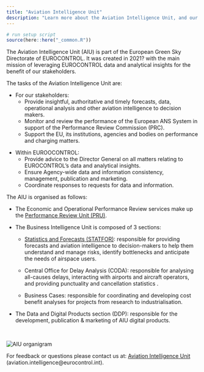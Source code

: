 ```yaml
---
title: "Aviation Intelligence Unit"
description: "Learn more about the Aviation Intelligence Unit, and our functions."
---
```

```r
# run setup script
source(here::here("_common.R"))
```

The Aviation Intelligence Unit (AIU) is part of the European Green Sky Directorate of EUROCONTROL. It was created in 2021? with the main mission of leveraging EUROCONTROL data and analytical insights for the benefit of our stakeholders.


The tasks of the Aviation Intelligence Unit are:

* For our stakeholders:
  * Provide insightful, authoritative and timely forecasts, data, operational analysis and other aviation intelligence to decision makers.
  * Monitor and review the performance of the European ANS System in support of the Performance Review Commission (PRC).
  * Support the EU, its institutions, agencies and bodies on performance and charging matters.

<div> </div>
+ Within EUROOCONTROL:
  + Provide advice to the Director General on all matters relating to EUROCONTROL’s data and analytical insights.
  + Ensure Agency-wide data and information consistency, management, publication and marketing.
  + Coordinate responses to requests for data and information.

<div class = "row">

<div class = "col-md-6">
The AIU is organised as follows:

* The Economic and Operational Performance Review services make up the [Performance Review Unit (PRU)](/about/us).

* The Business Intelligence Unit is composed of 3 sections:

  + [Statistics and Forecasts (STATFOR)](https://www.eurocontrol.int/forecasting): responsible for providing forecasts and aviation intelligence to decision-makers to help them understand and manage risks, identify bottlenecks and anticipate the needs of airspace users.

  + Central Office for Delay Analysis (CODA): responsible for analysing all-causes delays, interacting with airports and aircraft operators, and providing punctuality and cancellation statistics .

  + Business Cases: responsible for coordinating and developing cost benefit analyses for projects from research to industrialisation.

* The Data and Digital Products section (DDP): responsible for the development, publication & marketing of AIU digital products.

</div>

<div class = "col-md-6">
<br>

<img src="/images/aiu-organigram.png" alt="AIU organigram">

</div>
</div>

For feedback or questions please contact us at:
[Aviation Intelligence Unit](mailto:aviation.intelligence@eurocontrol.int)
(aviation.intelligence@eurocontrol.int).


